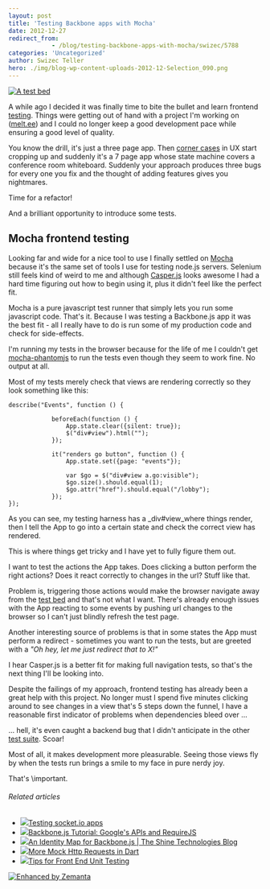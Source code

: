 ```yaml
---
layout: post
title: 'Testing Backbone apps with Mocha'
date: 2012-12-27
redirect_from: 
            - /blog/testing-backbone-apps-with-mocha/swizec/5788
categories: 'Uncategorized'
author: Swizec Teller
hero: ./img/blog-wp-content-uploads-2012-12-Selection_090.png
---
```

[![A test bed](http://swizec.com/blog/wp-content/uploads/2012/12/Selection_090.png "A test bed")](./img/blog-wp-content-uploads-2012-12-Selection_090.png)



A while ago I decided it was finally time to bite the bullet and learn frontend [testing](http://en.wikipedia.org/wiki/Software_testing "Software testing"). Things were getting out of hand with a project I'm working on ([melt.ee](http://melt.ee)) and I could no longer keep a good development pace while ensuring a good level of quality.



You know the drill, it's just a three page app. Then [corner cases](http://en.wikipedia.org/wiki/Corner_case "Corner case") in UX start cropping up and suddenly it's a 7 page app whose state machine covers a conference room whiteboard. Suddenly your approach produces three bugs for every one you fix and the thought of adding features gives you nightmares.



Time for a refactor!



And a brilliant opportunity to introduce some tests.

## Mocha frontend testing

Looking far and wide for a nice tool to use I finally settled on [Mocha](http://mochajs.com) because it's the same set of tools I use for testing node.js servers. Selenium still feels kind of weird to me and although [Casper.js](http://casperjs.org/) looks awesome I had a hard time figuring out how to begin using it, plus it didn't feel like the perfect fit.





Mocha is a pure javascript test runner that simply lets you run some javascript code. That's it. Because I was testing a Backbone.js app it was the best fit - all I really have to do is run some of my production code and check for side-effects.



I'm running my tests in the browser because for the life of me I couldn't get [mocha-phantomjs](https://github.com/metaskills/mocha-phantomjs) to run the tests even though they seem to work fine. No output at all.



Most of my tests merely check that views are rendering correctly so they look something like this:

```
describe("Events", function () {

            beforeEach(function () {
                App.state.clear({silent: true});
                $("div#view").html("");
            });

            it("renders go button", function () {
                App.state.set({page: "events"});

                var $go = $("div#view a.go:visible");
                $go.size().should.equal(1);
                $go.attr("href").should.equal("/lobby");
            });
});
```

As you can see, my testing harness has a _div#view_where things render, then I tell the App to go into a certain state and check the correct view has rendered.



This is where things get tricky and I have yet to fully figure them out.



I want to test the actions the App takes. Does clicking a button perform the right actions? Does it react correctly to changes in the url? Stuff like that.



Problem is, triggering those actions would make the browser navigate away from the [test bed](http://en.wikipedia.org/wiki/Testbed "Testbed") and that's not what I want. There's already enough issues with the App reacting to some events by pushing url changes to the browser so I can't just blindly refresh the test page.



Another interesting source of problems is that in some states the App must perform a redirect - sometimes you want to run the tests, but are greeted with a _"Oh hey, let me just redirect that to X!"_



I hear Casper.js is a better fit for making full navigation tests, so that's the next thing I'll be looking into.



Despite the failings of my approach, frontend testing has already been a great help with this project. No longer must I spend five minutes clicking around to see changes in a view that's 5 steps down the funnel, I have a reasonable first indicator of problems when dependencies bleed over ...



... hell, it's even caught a backend bug that I didn't anticipate in the other [test suite](http://en.wikipedia.org/wiki/Test_suite "Test suite"). Scoar!



Most of all, it makes development more pleasurable. Seeing those views fly by when the tests run brings a smile to my face in pure nerdy joy.



That's \\important.

###### Related articles

- [![](http://i.zemanta.com/129148469_80_80.jpg)](http://swizec.com/blog/testing-socket-io-apps/swizec/5625)[Testing socket.io apps](http://swizec.com/blog/testing-socket-io-apps/swizec/5625)
- [![](http://i.zemanta.com/noimg_68_80_80.jpg)](http://dailyjs.com/2012/12/06/backbone-tutorial-2/)[Backbone.js Tutorial: Google's APIs and RequireJS](http://dailyjs.com/2012/12/06/backbone-tutorial-2/)
- [![](http://i.zemanta.com/134104481_80_80.jpg)](http://blog.shinetech.com/2012/12/24/an-identity-map-for-backbone-js/)[An Identity Map for Backbone.js | The Shine Technologies Blog](http://blog.shinetech.com/2012/12/24/an-identity-map-for-backbone-js/)
- [![](http://i.zemanta.com/134197046_80_80.jpg)](http://japhr.blogspot.com/2012/12/more-mock-http-requests-in-dart.html)[More Mock Http Requests in Dart](http://japhr.blogspot.com/2012/12/more-mock-http-requests-in-dart.html)
- [![](http://i.zemanta.com/134107575_80_80.jpg)](http://www.joezimjs.com/javascript/tips-for-front-end-unit-testing/)[Tips for Front End Unit Testing](http://www.joezimjs.com/javascript/tips-for-front-end-unit-testing/)

[![Enhanced by Zemanta](http://img.zemanta.com/zemified_e.png?x-id=066807a4-33f4-4024-b1d1-c7cb923d86af)](http://www.zemanta.com/?px "Enhanced by Zemanta")